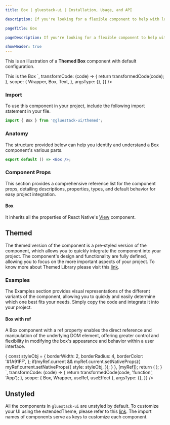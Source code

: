```yaml
---
title: Box | gluestack-ui | Installation, Usage, and API

description: If you're looking for a flexible component to help with low-level layout needs, the Box component might be just what you need. With its customizable styles and props, it can be used to create a wide range of UI elements, from simple containers to complex layout structures.

pageTitle: Box

pageDescription: If you're looking for a flexible component to help with low-level layout needs, the Box component might be just what you need. With its customizable styles and props, it can be used to create a wide range of UI elements, from simple containers to complex layout structures.

showHeader: true
---
```



<Meta title="ui/Components/Layout/Box" />



This is an illustration of a **Themed Box** component with default configuration.

<AppProvider>
  <CodePreview
    showComponentRenderer={true}
    showArgsController={false}
    metaData={{
      code: `
<Box
  bg="$primary500"
  p="$5"
>
  <Text color="white">
    This is the Box
  </Text>
</Box>
`,
      transformCode: (code) => {
        return transformedCode(code);
      },
      scope: {
        Wrapper,
        Box,
        Text,
      },
      argsType: {},
    }}
  />
</AppProvider>

<br />

### Import

To use this component in your project, include the following import statement in your file.

```jsx
import { Box } from '@gluestack-ui/themed';
```

### Anatomy

The structure provided below can help you identify and understand a Box component's various parts.

```jsx
export default () => <Box />;
```

### Component Props

This section provides a comprehensive reference list for the component props, detailing descriptions, properties, types, and default behavior for easy project integration.

#### Box

It inherits all the properties of React Native's [View](https://reactnative.dev/docs/view) component.

## Themed

The themed version of the component is a pre-styled version of the component, which allows you to quickly integrate the component into your project. The component's design and functionality are fully defined, allowing you to focus on the more important aspects of your project. To know more about Themed Library please visit this [link](https://v1.gluestack.io/ui/docs/core-concepts/themed-library).

### Examples

The Examples section provides visual representations of the different variants of the component, allowing you to quickly and easily determine which one best fits your needs. Simply copy the code and integrate it into your project.

#### Box with ref

A Box component with a ref property enables the direct reference and manipulation of the underlying DOM element, offering greater control and flexibility in modifying the box's appearance and behavior within a user interface.

<AppProvider>
  <CodePreview
    showComponentRenderer={true}
    showArgsController={false}
    metaData={{
      code: `
        function App () {
          const myRef = useRef({});
          useEffect(() => {
            const styleObj = {
              borderWidth: 2,
              borderRadius: 4,
              borderColor: '#1A91FF',
            };
          if(myRef.current && myRef.current.setNativeProps){
             myRef.current.setNativeProps({
              style: styleObj,
             });
            }
          }, [myRef]);
        return (
          <Box 
          h={100}
          w={100}
          bg="$primary100"
          ref={myRef} />
        );
      }
      `,
      transformCode: (code) => {
        return transformedCode(code, 'function', 'App');
      },
      scope: { Box, Wrapper, useRef, useEffect },
      argsType: {},
    }}
  />
</AppProvider>

## Unstyled

All the components in `gluestack-ui` are unstyled by default. To customize your UI using the extendedTheme, please refer to this [link](https://v1.gluestack.io/ui/docs/theme-configuration/customizing-theme/eject-library). The import names of components serve as keys to customize each component.

<!--
### Customizing the Box

For customizing the Box, you have to map styled view to Box. You can refer [gluestack.io/style](/style) for more information on how to use styled components.

#### Usage

Default styling of the component can be found in the `components/box` file. For reference, you can view the [source code](https://github.com/gluestack/gluestack-ui/blob/main/packages/themed/src/components/Box) of the styled `Box` component.

```jsx
// import the styles
import { Root } from '../components/core/box/styled-components';

// mapping the Box to root component
const Box = Root;

// using the Box component
export default () => <Box />;
```

-->

